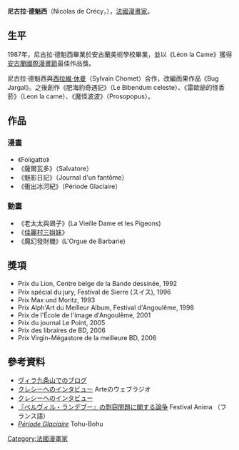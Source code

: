 '''尼古拉·德魁西'''（Nicolas de Crécy，{{bd|1966年|9月29日|}}），[[法國|法國]][[漫畫家|漫畫家]]。

==生平==
1987年，尼古拉·德魁西畢業於安古蘭美術學校畢業，並以《Léon la Came》獲得[[安古蘭國際漫畫節|安古蘭國際漫畫節]]最佳作品獎。

尼古拉·德魁西與[[西拉維·休曼|西拉維·休曼]]（Sylvain Chomet）合作，改編雨果作品《Bug Jargal》。之後創作《肥海豹奇遇記》（Le Bibendum celeste）、《雷歐爺的怪香菸》（Leon la came）、《魔怪波波》（Prosopopus）。

==作品==
===漫畫===
*《Foligatto》
*《薩爾瓦多》（Salvatore）
*《魅影日記》（Journal d'un fantôme）
*《衝出冰河紀》（Période Glaciaire）

===動畫===
*《老太太與鴿子》(La Vieille Dame et les Pigeons)
*《[[佳麗村三姐妹|佳麗村三姐妹]]》
*《魔幻發財機》(L'Orgue de Barbarie)

== 獎項 ==
* Prix du Lion, Centre belge de la Bande dessinée, 1992
* Prix spécial du jury, Festival de Sierre (スイス), 1996
* Prix Max und Moritz, 1993
* Prix Alph'Art du Meilleur Album, Festival d'Angoulême, 1998
* Prix de l'École de l'image d'Angoulême, 2001
* Prix du journal Le Point, 2005
* Prix des libraires de BD, 2006
* Prix Virgin-Mégastore de la meilleure BD, 2006

== 參考資料 ==
* [https://web.archive.org/web/20081011045551/http://www.villa-kujoyama.or.jp/spip/spip.php?rubrique85 ヴィラ九条山でのブログ] 
* [http://www.arte-tv.com/fr/art-musique/mangarte/Plan_C3_A8te_20Manga/775768.html+crecy+entretien+arte&hl=fr クレシーへのインタビュー]{{dead link|date=2017年12月 |bot=InternetArchiveBot |fix-attempted=yes }} Arteのウェブラジオ
* [http://rdereel.free.fr/volBZ1.html クレシーへのインタビュー] {{Wayback|url=http://rdereel.free.fr/volBZ1.html |date=20150517023320 }} 
* [http://www.tim-burton.net/anima/?p=390&language=fr 『ベルヴィル・ランデブー』の剽窃問題に関する論争] Festival Anima （フランス語）
* [http://tohubohu.net.free.fr/ecriture/bd/periode.htm ''Période Glaciaire''] {{Wayback|url=http://tohubohu.net.free.fr/ecriture/bd/periode.htm |date=20160304121244 }} Tohu-Bohu 

[[Category:法國漫畫家|Category:法國漫畫家]]